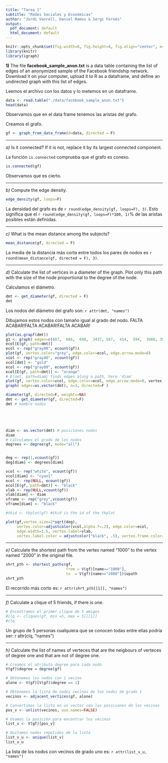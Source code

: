 ```yaml
---
title: "Tarea 1"
subtitle: "Redes Sociales y Económicas"
author: "Jordi Vanrell, Daniel Ramos & Sergi Fornés"
output:
  pdf_document: default
  html_document: default
---
```


```r
knitr::opts_chunk$set(fig.width=8, fig.height=8, fig.align="center", echo=TRUE, warning=FALSE, message=FALSE)
library(knitr)
library(igraph)
```


**1)** The file **facebook_sample_anon.txt** is a data table containing the list of edges of an anonymized sample of the Facebook friendship network. Download it on your computer,  upload it to R as a dataframe, and define an undirected graph with this list of edges.

Leemos el archivo con los datos y lo metemos en un dataframe.

```r
data <- read.table("./data/facebook_sample_anon.txt")
head(data)
```

Observamos que en el data frame tenemos las aristas del grafo. 

Creamos el grafo.

```r
gf <- graph_from_data_frame(d=data, directed = F)
```

***

*a)* Is it connected? If it is not, replace it by its largest connected component.

La función `is.connected` comprueba que el grafo es conexo.

```r
is.connected(gf)
```

Observamos que es cierto.

***

*b)* Compute the edge density.

```r
edge_density(gf, loops=F)
```

La densidad del grafo es de `r round(edge_density(gf, loops=F), 3)`. Esto significa que el `r round(edge_density(gf, loops=F)*100, 1)`% de las aristas posibles están definidas.

***

*c)* What is the mean distance among the subjects?

```r
mean_distance(gf, directed = F)
```

La media de la distancia más corta entre todos los pares de nodos es `r round(mean_distance(gf, directed = F), 3)`.

***

*d)* Calculate the list of vertices in a diameter of the graph. Plot only this path with the size of the node proportional to the degree of the node.

Calculamos el diámetro.

```r
dmt <- get_diameter(gf, directed = F)
dmt
```

Los nodos del diámetro del grafo son: `r attr(dmt, "names")`

Dibujamos estos nodos con tamaño igual al grado del nodo. FALTA ACABAR!FALTA ACABAR!FALTA ACABAR!

```r
plot(as.grapf(dmt))
g1 <- graph( edges=c(687,  686,  698,  3437, 567,  414,  594,  3980, 3981), n=3, directed=F )
ecol[E(gf, path=dmt)]
ecol <- rep("gray80", ecount(gf))
plot(gf, vertex.color="grey", edge.color=ecol, edge.arrow.mode=0)
vcol <- rep("gray40", vcount(gf))
vcol[dmt] <- "gold"
ecol <- rep("gray80", ecount(gf))
ecol[E(gf, path=dmt)] <- "orange" 
# E(net, path=diam) finds edges along a path, here 'diam'
plot(gf, vertex.color=vcol, edge.color=ecol, edge.arrow.mode=0, vertex.)
graph( edges=as.vector(dmt), n=3, directed=F )

diameter(gf, directed=F, weights=NA)
dmt <- get_diameter(gf, directed=F)
dmt # nombre nodos





diam <- as.vector(dmt) # posiciones nodos
diam
# calculamos el grado de los nodos
degrees <- degree(gf, mode="all")


deg <- rep(1,vcount(gf))
deg[diam] <- degrees[diam]

vcol <- rep("white", vcount(gf))
vcol[diam] <- "cyan1"
ecol <- rep(NULL, ecount(gf))
ecol[E(gf, path=dmt)] <- "black"
vlab <- rep(NULL,vcount(gf))
vlab[diam] <- diam
vframe <- rep("grey",vcount(gf))
vframe[diam] <- "black"

#tkid <- tkplot(gf) #tkid is the id of the tkplot

plot(gf,vertex.size=2*sqrt(deg), 
     vertex.color=adjustcolor(vcol,alpha.f=.2), edge.color=ecol, 
     edge.width=1.5, vertex.label=vlab,
     vertex.label.color = adjustcolor("black", .5), vertex.frame.color=vframe)
```

***

*e)* Calculate the shortest path from the vertex named "1000" to the vertex named "2000" in the original file.

```r
shrt_pth <- shortest_paths(gf,
                           from = V(gf)[name=="1000"],
                           to  = V(gf)[name=="2000"])$vpath
shrt_pth
```

El recorrido más corto es: `r attr(shrt_pth[[1]], "names")`

***

*f)* Calculate a clique of 5 friends, if there is one.

```r
# Encontramos el primer clique de 5 amigos
#clq <- cliques(gf, min =5, max = 5)[[1]]
#clq
```

Un grupo de 5 personas cualquiera que se conocen todas entre ellas podría ser: r attr(clq, "names")

***

*h)* Calculate the list of names of verteces that are the neigbours of verteces of degree one and that are not of degree one.

```r
# Creamos el atributo degree para cada nodo
V(gf)$degree = degree(gf)

# Obtenemos los nodos con 1 vecino
alone <- V(gf)[V(gf)$degree == 1]

# Obtenemos la lista de nodos vecinos de los nodos de grado 1
vecinos <- adjacent_vertices(gf, alone)

# Convertimos la lista en un vector con las posiciones de los vecinos
pos_v <- unlist(vecinos, use.names=FALSE)

# Usamos la posición para encontrar los vecinos
list_v <- V(gf)[pos_v]

# Quitamos nodos repetidos de la lista
list_v_u <- unique(list_v)
list_v_u
```

La lista de los nodos con vecinos de grado uno es: `r attr(list_v_u, "names")`